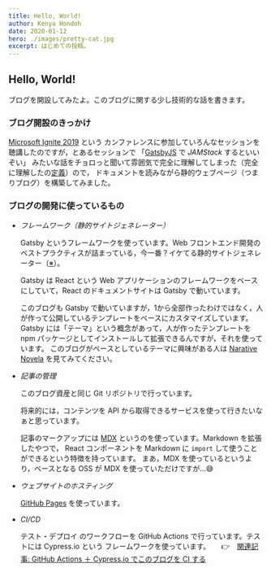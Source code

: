 ```yaml
---
title: Hello, World!
author: Kenya Hondoh
date: 2020-01-12
hero: ./images/pretty-cat.jpg
excerpt: はじめての投稿。
---
```


## Hello, World!

ブログを開設してみたよ。このブログに関する少し技術的な話を書きます。

### ブログ開設のきっかけ

[Microsoft Ignite 2019](https://insider.windows.com/ja-jp/articles/microsoft-ignite-2019) という
カンファレンスに参加していろんなセッションを聴講したのですが，とあるセッションで 「[GatsbyJS](https://www.gatsbyjs.org/) で *JAMStack* するといいぞい」
みたいな話をチョロっと聞いて雰囲気で完全に理解してしまった（完全に理解したの[定義](https://giwiz-rts.c.yimg.jp/im_siggiruZjtn2y533J7Z7zjKIYw---x600-y315-ifmgif-prix/p/rts/EQ5JuOhxwzDusazqKAupFNfH_Y6vf6Fka1HM666sknc2q5A67af3a_3ujkXly8v4jHXJKA--)）ので，
ドキュメントを読みながら静的ウェブページ（つまりブログ）を構築してみました。

### ブログの開発に使っているもの

- *フレームワーク（静的サイトジェネレーター）*

  Gatsby というフレームワークを使っています。Web フロントエンド開発のベストプラクティスが詰まっている，今一番？イケてる静的サイトジェネレーター（[※](https://tsukamon.com/blogs/3)）。
  
  Gatsby は React という Web アプリケーションのフレームワークをベースにしていて，React のドキュメントサイトは Gatsby で動いています。

  このブログも Gatsby で動いていますが，1から全部作ったわけではなく，人が作って公開しているテンプレートをベースにカスタマイズしています。
  Gatsby には「テーマ」という概念があって，人が作ったテンプレートを npm パッケージとしてインストールして拡張できるんですが，それを使っています。
  このブログがベースとしているテーマに興味がある人は [Narative Novela](https://github.com/narative/gatsby-theme-novela) を見てみてください。

- *記事の管理*

  このブログ資産と同じ Git リポジトリで行っています。

  将来的には，コンテンツを API から取得できるサービスを使って行きたいなぁと思っています。

  記事のマークアップには [MDX](https://mdxjs.com/) というのを使っています。Markdown を拡張したやつで，
  React コンポーネントを Markdown に `import` して使うことができるという特徴を持っています。
  まあ，MDX を使っているというより，ベースとなる OSS が MDX を使っていただけですが...😅

- *ウェブサイトのホスティング*

  [GitHub Pages](https://docs.github.com/ja/github/working-with-github-pages/about-github-pages) を使っています。

- *CI/CD*

  テスト・デプロイ のワークフローを GitHub Actions で行っています。テストには Cypress.io という
  フレームワークを使っています。
　
  👉　[関連記事: GitHub Actions ＋ Cypress.io でこのブログを CI する](/GitHub-Actions-Cypress.io-CI/)
